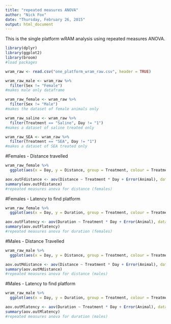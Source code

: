 ```yaml
---
title: "repeated measures ANOVA"
author: "Nick Fox"
date: "Thursday, February 26, 2015"
output: html_document
---
```


This is the single platform wRAM analysis using repeated measures ANOVA.

```r
library(dplyr)
library(ggplot2)
library(broom)
#load packages
```

```r
wram_raw <- read.csv("one_platform_wram_raw.csv", header = TRUE)

wram_raw_male <- wram_raw %>%
  filter(Sex != "Female")
#makes male only dataframe

wram_raw_female <- wram_raw %>%
  filter(Sex != "Male")
#makes the dataset of female animals only

wram_raw_saline <- wram_raw %>%
  filter(Treatment == "Saline", Day != "1")
#makes a dataset of saline treated only

wram_raw_SEA <- wram_raw %>%
  filter(Treatment == "SEA", Day != "1")
#makes a dataset of SEA treated only

```


#Females - Distance travelled


```r
wram_raw_female %>%
  ggplot(aes(x = Day, y = Distance, group = Treatment, colour = Treatment)) + geom_jitter(alpha = 0.5) + geom_smooth(method = "lm", se = FALSE, size = 1) + scale_color_brewer(palette="Dark2")

aov.outFdistance <- aov(Distance ~ Treatment * Day + Error(Animal), data = wram_raw_female)
summary(aov.outFdistance)
#repeated measures anova for distance (females)

```

#Females - Latency to find platform


```r
wram_raw_female %>%
  ggplot(aes(x = Day, y = Duration, group = Treatment, colour = Treatment)) + ylab("Latency to find platform (s)") + geom_jitter(alpha = 0.5) + geom_smooth(method = "lm", se = FALSE, size = 1) + scale_color_brewer(palette="Dark2")

aov.outFlatency <- aov(Duration ~ Treatment * Day + Error(Animal), data = wram_raw_female)
summary(aov.outFlatency)
#repeated measures anova for duration (females)

```

#Males - Distance Travelled

```r
wram_raw_male %>%
  ggplot(aes(x = Day, y = Distance, group = Treatment, colour = Treatment)) + geom_jitter(alpha = 0.5) + geom_smooth(method = "lm", se = FALSE, size = 1) + scale_color_brewer(palette="Dark2")

aov.outMdistance <- aov(Distance ~ Treatment * Day + Error(Animal), data = wram_raw_male)
summary(aov.outMdistance)
#repeated measures anova for distance (males)

```

#Males - Latency to find platform
```r
wram_raw_male %>%
  ggplot(aes(x = Day, y = Duration, group = Treatment, colour = Treatment)) + ylab("Latency to find platform (s)") + geom_jitter(alpha = 0.5) + geom_smooth(method = "lm", se = FALSE, size = 1) + scale_color_brewer(palette="Dark2")

aov.outMlatency <- aov(Duration ~ Treatment * Day + Error(Animal), data = wram_raw_male)
summary(aov.outMlatency)
#repeated measures anova for duration (males)
```

